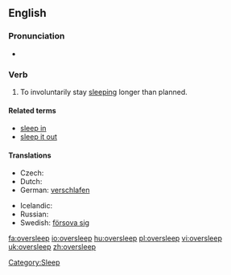 ==English==

===Pronunciation===
* {{IPA|/ˈəʊvərˌsliːp/}}

===Verb===
{{en-verb|oversleeps|oversleeping|overslept|overslept}}

# To involuntarily stay [[sleep]]ing longer than planned.

====Related terms====
* [[sleep in]]<!-- aus., i would've thought everywhere -->
* [[sleep it out]]<!-- ireland, so i've just learned -->

====Translations====
{{trans-top|to stay sleeping longer than planned}}
* Czech: {{t-|cs|zaspat}}
* Dutch: {{t-|nl|zich verslapen}}
* German: [[verschlafen]]
{{trans-mid}}
* Icelandic: {{t-|is|sofa yfir sig}}
* Russian: {{t|ru|проспать|tr=prospát'|sc=Cyrl}} {{impf}}
* Swedish: [[försova sig]]
{{trans-bottom}}

[[Category:Sleep]]

[[fa:oversleep]]
[[io:oversleep]]
[[hu:oversleep]]
[[pl:oversleep]]
[[vi:oversleep]]
[[uk:oversleep]]
[[zh:oversleep]]
